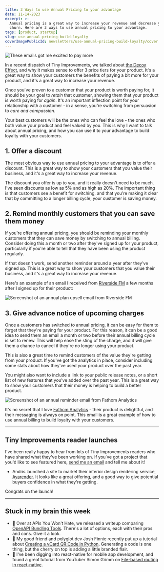 ```yaml
---
title: 3 Ways to use Annual Pricing to your advantage
date: 11-14-2023
excerpt: >-
  Annual pricing is a great way to increase your revenue and decrease your
  churn. Here are 3 ways to use annual pricing to your advantage.
tags: [product, startup]
slug: use-annual-pricing-build-loyalty
coverImagePublicId: newsletters/use-annual-pricing-build-loyalty/cover
---
```


<Image
  publicId="newsletters/use-annual-pricing-build-loyalty/cover"
  alt="These emails got me excited to pay more"
/>

In a recent dispatch of Tiny Improvements, we talked about [the Decoy Effect](https://mikebifulco.com/newsletter/decoy-effect-and-your-brain), and why it makes sense to offer 3 price tiers for your product. It's a great way to show your customers the benefits of paying a bit more for your product, and it's a great way to increase your revenue.

Once you've proven to a customer that your product is worth paying for, it should be your goal to _retain_ that customer, showing them that your product is worth paying for _again_. It's an important inflection point for your relationship with a customer - in a sense, you're switching from persuasion to _care and compassion_.

Your best customers will be the ones who can feel the love - the ones who both value your product and feel valued by you. This is why I want to talk about annual pricing, and how you can use it to your advantage to build loyalty with your customers.

## 1. Offer a discount

The most obvious way to use annual pricing to your advantage is to offer a discount. This is a great way to show your customers that you value their business, and it's a great way to increase your revenue.

The discount you offer is up to you, and it really doesn't need to be much. I've seen discounts as low as 5% and as high as 20%. The important thing is that customers see a benefit for switching, and that you're making it clear that by committing to a longer billing cycle, your customer is saving money.

## 2. Remind monthly customers that you can save them money

If you're offering annual pricing, you should be reminding your monthly customers that they can save money by switching to annual billing. Consider doing this a month or two after they've signed up for your product, particularly if you're able to tell that they have been using the product regularly.

If that doesn't work, send another reminder around a year after they've signed up. This is a great way to show your customers that you value their business, and it's a great way to increase your revenue.

Here's an example of an email I received from [Riverside FM](https://riverside.fm/?utm_campaign=campaign_1&utm_medium=affiliate&utm_source=rewardful&via=mike-bifulco) a few months after I signed up for their product:

<Image
  publicId="newsletters/use-annual-pricing-build-loyalty/riverside-upgrade"
  alt="Screenshot of an annual plan upsell email from Riverside FM"
  caption="A personalized touch and a thoughtful email got me to switch to annual billing."
/>

## 3. Give advance notice of upcoming charges

Once a customers has switched to annual pricing, it can be easy for them to forget that they're paying for your product. For this reason, it can be a good idea to send them an email a month or two before their annual billing cycle is set to renew. This will help ease the sting of the charge, and it will give them a chance to cancel if they're no longer using your product.

This is also a great time to remind customers of the value they're getting from your product. If you've got the analytics in place, consider including some stats about how they've used your product over the past year.

You might also want to include a link to your public release notes, or a short list of new features that you've added over the past year. This is a great way to show your customers that their money is helping to build a better product.

<Image
  publicId="newsletters/use-annual-pricing-build-loyalty/fathom-annual"
  alt="Screenshot of an annual reminder email from Fathom Analytics"
  caption="Fathom's annual billing email is well-written, consistent with their brand, and written to make the customer feel appreciated. That's good stuff."
/>

It's no secret that I love [Fathom Analytics](https://usefathom.com/ref/DPSSYB) - their product is delightful, and their messaging is always on point. This email is a great example of how to use annual billing to build loyalty with your customers.

---

## Tiny Improvements reader launches

I've been really happy to hear from lots of Tiny Improvements readers who have shared what they've been working on. If you've got a project that you'd like to see featured here, [send me an email](mailto:hello@mikebifulco.com) and tell me about it!

- Andris launched a site to market their interior design rendering service, [Ayarender](https://www.ayarender.com/). It looks like a great offering, and a good way to give potential buyers confidence in what they're getting.

Congrats on the launch!

---

## Stuck in my brain this week

- 🧪 Over at APIs You Won't Hate, we released a writeup comparing [OpenAPI Bundling Tools](https://apisyouwonthate.com/blog/openapi-bundling-tools-compared-blog-post/). There's a lot of options, each with their pros and cons. Give it a look.
- 🧮 My good friend and polyglot dev Josh Finnie recently put up a tutorial about [Creating a vCard QR Code in Python](https://www.joshfinnie.com/blog/creating-a-vcard-qr-code-in-python/). Generating a code is one thing, but the cherry on top is adding a little branded flair.
- 📱 I've been digging into react-native for mobile app development, and found a great tutorial from YouTuber Simon Grimm on [File-based routing in react-native](https://www.youtube.com/watch?v=RglRiycD0oQ&t=1508s).
